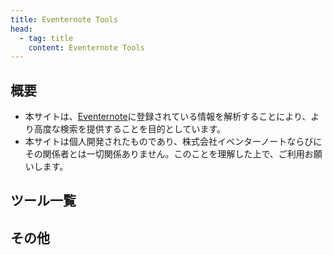 ```yaml
---
title: Eventernote Tools
head:
  - tag: title
    content: Eventernote Tools
---
```



## 概要

- 本サイトは、[Eventernote](https://www.eventernote.com)に登録されている情報を解析することにより、より高度な検索を提供することを目的としています。
- 本サイトは個人開発されたものであり、株式会社イベンターノートならびにその関係者とは一切関係ありません。このことを理解した上で、ご利用お願いします。

## ツール一覧

<LinkCard title="共演イベント検索" href="/coacting-events/" />
<LinkCard title="出演数統計" href="/appearance-statistics/" />

## その他

<LinkCard
  title="フィードバック"
  href="https://forms.gle/hN7n1UMUxq2vBbP29"
  description="本サイトのサービス改善のため、Googleフォームにてフィードバックを受け付けています。お気軽にご意見をお寄せください。"
/>
